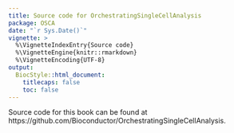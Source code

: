 ```yaml
---
title: Source code for OrchestratingSingleCellAnalysis
package: OSCA
date: "`r Sys.Date()`"
vignette: >
  %\VignetteIndexEntry{Source code}
  %\VignetteEngine{knitr::rmarkdown}
  %\VignetteEncoding{UTF-8}    
output: 
  BiocStyle::html_document:
    titlecaps: false
    toc: false
---
```


Source code for this book can be found at https://github.com/Bioconductor/OrchestratingSingleCellAnalysis.

